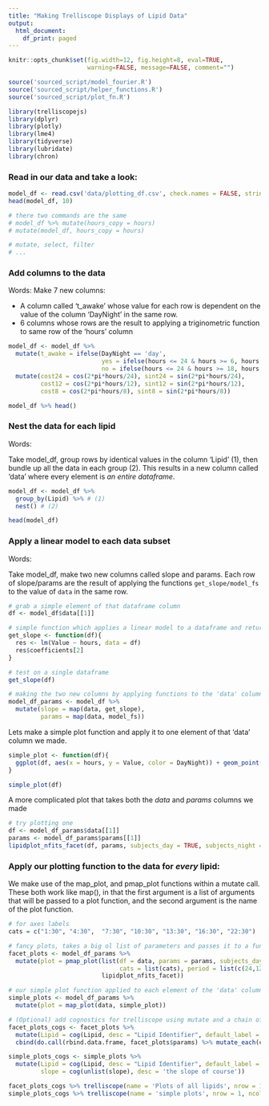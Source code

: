 ```yaml
---
title: "Making Trelliscope Displays of Lipid Data"
output:
  html_document:
    df_print: paged
---
```


```r
knitr::opts_chunk$set(fig.width=12, fig.height=8, eval=TRUE,
                      warning=FALSE, message=FALSE, comment="")
```

```r
source('sourced_script/model_fourier.R')
source('sourced_script/helper_functions.R')
source('sourced_script/plot_fn.R')

library(trelliscopejs)
library(dplyr)
library(plotly)
library(lme4)
library(tidyverse)
library(lubridate)
library(chron)
```

### Read in our data and take a look:

```r
model_df <- read.csv('data/plotting_df.csv', check.names = FALSE, stringsAsFactors = FALSE)
head(model_df, 10)
```

```r
# there two commands are the same
# model_df %>% mutate(hours_copy = hours)
# mutate(model_df, hours_copy = hours)

# mutate, select, filter
# ...
```

### Add columns to the data

Words:  Make 7 new columns:

* A column called 't_awake' whose value for each row is dependent on the value of the column 'DayNight' in the same row.
* 6 columns whose rows are the result to applying a triginometric function to same row of the 'hours' column

```r
model_df <- model_df %>%
  mutate(t_awake = ifelse(DayNight == 'day', 
                          yes = ifelse(hours <= 24 & hours >= 6, hours - 6, 18 + hours),
                          no = ifelse(hours <= 24 & hours >= 18, hours - 18, 6 + hours))) %>%
  mutate(cost24 = cos(2*pi*hours/24), sint24 = sin(2*pi*hours/24),
         cost12 = cos(2*pi*hours/12), sint12 = sin(2*pi*hours/12),
         cost8 = cos(2*pi*hours/8), sint8 = sin(2*pi*hours/8))

model_df %>% head()
```

### Nest the data for each lipid

Words:

Take model_df, group rows by identical values in the column 'Lipid' (1), then bundle up all the data in each group (2).  This results in a new column called 'data' where every element is *an entire dataframe*.
```r
model_df <- model_df %>% 
  group_by(Lipid) %>% # (1)
  nest() # (2)

head(model_df)
```

### Apply a linear model to each data subset

Words:

Take model_df, make two new columns called slope and params.  Each row of slope/params are the result of applying the functions `get_slope/model_fs` to the value of `data` in the same row.
```r
# grab a simple element of that dataframe column
df <- model_df$data[[1]]

# simple function which applies a linear model to a dataframe and returns the slope of the first non-intercept coefficient
get_slope <- function(df){
  res <- lm(Value ~ hours, data = df)
  res$coefficients[2]
}

# test on a single dataframe
get_slope(df)

# making the two new columns by applying functions to the 'data' column
model_df_params <- model_df %>%
  mutate(slope = map(data, get_slope),
         params = map(data, model_fs))
```

Lets make a simple plot function and apply it to one element of that 'data' column we made.
```r
simple_plot <- function(df){
  ggplot(df, aes(x = hours, y = Value, color = DayNight)) + geom_point()
}

simple_plot(df)
```

A more complicated plot that takes both the *data* and *params* columns we made
```r
# try plotting one
df <- model_df_params$data[[1]]
params <- model_df_params$params[[1]]
lipidplot_nfits_facet(df, params, subjects_day = TRUE, subjects_night = FALSE, fit_day_24 = TRUE, fit_night_24 = FALSE)
```

### Apply our plotting function to the data for *every* lipid:

We make use of the map_plot, and pmap_plot functions within a mutate call.  These both work like map(), in that the first argument is a list of arguments that will be passed to a plot function, and the second argument is the name of the plot function.
```r
# for axes labels
cats = c("1:30", "4:30",  "7:30", "10:30", "13:30", "16:30", "22:30")

# fancy plots, takes a big ol list of parameters and passes it to a function called lipidplot_nfits_facet()
facet_plots <- model_df_params %>%
  mutate(plot = pmap_plot(list(df = data, params = params, subjects_day = TRUE, subjects_night = FALSE, fit_day_24 = TRUE, fit_night_24 = FALSE,
                               cats = list(cats), period = list(c(24,12,8))), 
                          lipidplot_nfits_facet)) 

# our simple plot function applied to each element of the 'data' column.
simple_plots <- model_df_params %>% 
  mutate(plot = map_plot(data, simple_plot))

# (Optional) add cognostics for trelliscope using mutate and a chain of functions that 'unnests' the 'params' column
facet_plots_cogs <- facet_plots %>% 
  mutate(Lipid = cog(Lipid, desc = "Lipid Identifier", default_label = T)) %>%
  cbind(do.call(rbind.data.frame, facet_plots$params) %>% mutate_each(cog))

simple_plots_cogs <- simple_plots %>%
  mutate(Lipid = cog(Lipid, desc = "Lipid Identifier", default_label = T), 
         slope = cog(unlist(slope), desc = 'the slope of course'))
```

```r
facet_plots_cogs %>% trelliscope(name = 'Plots of all lipids', nrow = 1, ncol = 1, path = 'displays/', thumb = TRUE, width = 1000, desc = 'Plots of all lipids')
simple_plots_cogs %>% trelliscope(name = 'simple plots', nrow = 1, ncol = 1, path = 'displays/', thumb = TRUE, width = 800, desc = 'Some simple plots')
```

